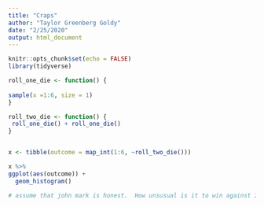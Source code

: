 ```yaml
---
title: "Craps"
author: "Taylor Greenberg Goldy"
date: "2/25/2020"
output: html_document
---
```


```r
knitr::opts_chunk$set(echo = FALSE)
library(tidyverse)
```

```r
roll_one_die <- function() {
  
sample(x =1:6, size = 1) 
}

roll_two_die <- function() {
 roll_one_die() + roll_one_die()
}


x <- tibble(outcome = map_int(1:6, ~roll_two_die()))

x %>%
ggplot(aes(outcome)) + 
  geom_histogram()

```

```r

# assume that john mark is honest.  How unsusual is it to win against Ishan 4 to 0


```




